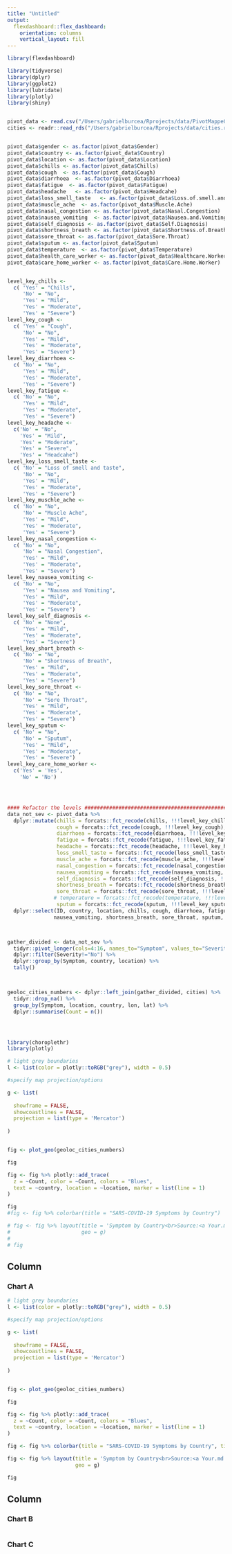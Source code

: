 ```yaml
---
title: "Untitled"
output: 
  flexdashboard::flex_dashboard:
    orientation: columns
    vertical_layout: fill
---
```


```r
library(flexdashboard)
```


```r
library(tidyverse)
library(dplyr)
library(ggplot2)
library(lubridate)
library(plotly)
library(shiny)


pivot_data <- read.csv("/Users/gabrielburcea/Rprojects/data/PivotMappe060520r.csv", header = TRUE, sep = ",")
cities <- readr::read_rds("/Users/gabrielburcea/Rprojects/data/cities.rds")


pivot_data$gender <- as.factor(pivot_data$Gender)
pivot_data$country <- as.factor(pivot_data$Country)
pivot_data$location <- as.factor(pivot_data$Location)
pivot_data$chills <- as.factor(pivot_data$Chills)
pivot_data$cough  <- as.factor(pivot_data$Cough)
pivot_data$diarrhoea  <- as.factor(pivot_data$Diarrhoea)
pivot_data$fatigue  <- as.factor(pivot_data$Fatigue)
pivot_data$headache   <- as.factor(pivot_data$Headcahe)
pivot_data$loss_smell_taste   <- as.factor(pivot_data$Loss.of.smell.and.taste)
pivot_data$muscle_ache  <- as.factor(pivot_data$Muscle.Ache)
pivot_data$nasal_congestion <- as.factor(pivot_data$Nasal.Congestion)
pivot_data$nausea_vomiting  <- as.factor(pivot_data$Nausea.and.Vomiting)
pivot_data$self_diagnosis <- as.factor(pivot_data$Self.Diagnosis)
pivot_data$shortness_breath <- as.factor(pivot_data$Shortness.of.Breath)
pivot_data$sore_throat <- as.factor(pivot_data$Sore.Throat)
pivot_data$sputum <- as.factor(pivot_data$Sputum)
pivot_data$temperature  <- as.factor(pivot_data$Temperature)
pivot_data$health_care_worker <- as.factor(pivot_data$Healthcare.Worker)
pivot_data$care_home_worker <- as.factor(pivot_data$Care.Home.Worker)


level_key_chills <-
  c( 'Yes' = "Chills",
     'No' = "No",
     'Yes' = "Mild",
     'Yes' = "Moderate",
     'Yes' = "Severe")
level_key_cough <-
  c( 'Yes' = "Cough",
     'No' = "No",
     'Yes' = "Mild",
     'Yes' = "Moderate",
     'Yes' = "Severe")
level_key_diarrhoea <-
  c( 'No' = "No",
     'Yes' = "Mild",
     'Yes' = "Moderate",
     'Yes' = "Severe")
level_key_fatigue <-
  c( 'No' = "No",
     'Yes' = "Mild",
     'Yes' = "Moderate",
     'Yes' = "Severe")
level_key_headache <-
  c('No' = "No",
    'Yes' = "Mild",
    'Yes' = "Moderate",
    'Yes' = "Severe",
    'Yes' = "Headcahe")
level_key_loss_smell_taste <-
  c( 'No' = "Loss of smell and taste",
     'No' = "No",
     'Yes' = "Mild",
     'Yes' = "Moderate",
     'Yes' = "Severe")
level_key_muschle_ache <-
  c( 'No' = "No",
     'No' = "Muscle Ache",
     'Yes' = "Mild",
     'Yes' = "Moderate",
     'Yes' = "Severe")
level_key_nasal_congestion <-
  c( 'No' = "No",
     'No' = "Nasal Congestion",
     'Yes' = "Mild",
     'Yes' = "Moderate",
     'Yes' = "Severe")
level_key_nausea_vomiting <-
  c( 'No' = "No",
     'Yes' = "Nausea and Vomiting",
     'Yes' = "Mild",
     'Yes' = "Moderate",
     'Yes' = "Severe")
level_key_self_diagnosis <-
  c( 'No' = "None",
     'Yes' = "Mild",
     'Yes' = "Moderate",
     'Yes' = "Severe")
level_key_short_breath <-
  c( 'No' = "No",
     'No' = "Shortness of Breath",
     'Yes' = "Mild",
     'Yes' = "Moderate",
     'Yes' = "Severe")
level_key_sore_throat <-
  c( 'No' = "No",
     'No' = "Sore Throat",
     'Yes' = "Mild",
     'Yes' = "Moderate",
     'Yes' = "Severe")
level_key_sputum <-
  c( 'No' = "No",
     'No' = "Sputum",
     'Yes' = "Mild",
     'Yes' = "Moderate",
     'Yes' = "Severe")
level_key_care_home_worker <-
  c('Yes' = 'Yes',
    'No' = 'No')




#### Refactor the levels ##################################################
data_not_sev <- pivot_data %>%
  dplyr::mutate(chills = forcats::fct_recode(chills, !!!level_key_chills),
                cough = forcats::fct_recode(cough, !!!level_key_cough),
                diarrhoea = forcats::fct_recode(diarrhoea, !!!level_key_diarrhoea),
                fatigue = forcats::fct_recode(fatigue, !!!level_key_fatigue),
                headache = forcats::fct_recode(headache, !!!level_key_headache),
                loss_smell_taste = forcats::fct_recode(loss_smell_taste, !!!level_key_loss_smell_taste),
                muscle_ache = forcats::fct_recode(muscle_ache, !!!level_key_muschle_ache),
                nasal_congestion = forcats::fct_recode(nasal_congestion, !!!level_key_nasal_congestion),
                nausea_vomiting = forcats::fct_recode(nausea_vomiting, !!!level_key_nausea_vomiting),
                self_diagnosis = forcats::fct_recode(self_diagnosis, !!!level_key_self_diagnosis),
                shortness_breath = forcats::fct_recode(shortness_breath, !!!level_key_short_breath),
                sore_throat = forcats::fct_recode(sore_throat, !!!level_key_sore_throat),
               # temperature = forcats::fct_recode(temperature, !!!level_key_temperature),
                sputum = forcats::fct_recode(sputum, !!!level_key_sputum)) %>%
  dplyr::select(ID, country, location, chills, cough, diarrhoea, fatigue, headache, loss_smell_taste, muscle_ache, nasal_congestion, 
               nausea_vomiting, shortness_breath, sore_throat, sputum, temperature)



gather_divided <- data_not_sev %>%
  tidyr::pivot_longer(cols=4:16, names_to="Symptom", values_to="Severity") %>%
  dplyr::filter(Severity!="No") %>%
  dplyr::group_by(Symptom, country, location) %>%
  tally()



geoloc_cities_numbers <- dplyr::left_join(gather_divided, cities) %>% 
  tidyr::drop_na() %>% 
  group_by(Symptom, location, country, lon, lat) %>% 
  dplyr::summarise(Count = n())




library(choroplethr)
library(plotly)

# light grey boundaries
l <- list(color = plotly::toRGB("grey"), width = 0.5)

#specify map projection/options

g <- list(
  
  showframe = FALSE, 
  showcoastlines = FALSE, 
  projection = list(type = 'Mercator')
  
)


fig <- plot_geo(geoloc_cities_numbers)

fig

fig <- fig %>% plotly::add_trace(
  z = ~Count, color = ~Count, colors = "Blues", 
  text = ~country, location = ~location, marker = list(line = 1)
)

fig
#fig <- fig %>% colorbar(title = "SARS-COVID-19 Symptoms by Country")

# fig <- fig %>% layout(title = 'Symptom by Country<br>Source:<a Your.md Data', 
#                       geo = g)
# 
# fig

```





Column {data-width=650}
-----------------------------------------------------------------------

### Chart A

```r
# light grey boundaries
l <- list(color = plotly::toRGB("grey"), width = 0.5)

#specify map projection/options

g <- list(
  
  showframe = FALSE, 
  showcoastlines = FALSE, 
  projection = list(type = 'Mercator')
  
)


fig <- plot_geo(geoloc_cities_numbers)

fig

fig <- fig %>% plotly::add_trace(
  z = ~Count, color = ~Count, colors = "Blues", 
  text = ~country, location = ~location, marker = list(line = 1)
)

fig <- fig %>% colorbar(title = "SARS-COVID-19 Symptoms by Country", tickprefix = '$')

fig <- fig %>% layout(title = 'Symptom by Country<br>Source:<a Your.md Data', 
                      geo = g)

fig
```

Column {data-width=350}
-----------------------------------------------------------------------

### Chart B

```r

```

### Chart C

```r

```

